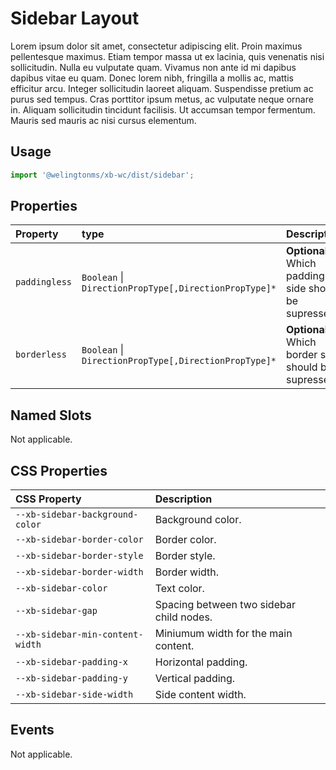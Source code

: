 

# Sidebar Layout

Lorem ipsum dolor sit amet, consectetur adipiscing elit. Proin maximus pellentesque maximus. Etiam tempor massa ut ex lacinia, quis venenatis nisi sollicitudin. Nulla eu vulputate quam. Vivamus non ante id mi dapibus dapibus vitae eu quam. Donec lorem nibh, fringilla a mollis ac, mattis efficitur arcu. Integer sollicitudin laoreet aliquam. Suspendisse pretium ac purus sed tempus. Cras porttitor ipsum metus, ac vulputate neque ornare in. Aliquam sollicitudin tincidunt facilisis. Ut accumsan tempor fermentum. Mauris sed mauris ac nisi cursus elementum.

## Usage

```jsx
import '@welingtonms/xb-wc/dist/sidebar';
```

<Canvas>
	<Story id="foundation-layouts-sidebar--playground" />
</Canvas>

## Properties

| Property      | type                                                      | Description                                           |
| :------------ | :-------------------------------------------------------- | :---------------------------------------------------- |
| `paddingless` | `Boolean` &#124; `DirectionPropType[,DirectionPropType]*` | **Optional**. Which padding side should be supressed. |
| `borderless`  | `Boolean` &#124; `DirectionPropType[,DirectionPropType]*` | **Optional**. Which border side should be supressed.  |

## Named Slots

Not applicable.

## CSS Properties

| CSS Property                     | Description                              |
| :------------------------------- | :--------------------------------------- |
| `--xb-sidebar-background-color`  | Background color.                        |
| `--xb-sidebar-border-color`      | Border color.                            |
| `--xb-sidebar-border-style`      | Border style.                            |
| `--xb-sidebar-border-width`      | Border width.                            |
| `--xb-sidebar-color`             | Text color.                              |
| `--xb-sidebar-gap`               | Spacing between two sidebar child nodes. |
| `--xb-sidebar-min-content-width` | Miniumum width for the main content.     |
| `--xb-sidebar-padding-x`         | Horizontal padding.                      |
| `--xb-sidebar-padding-y`         | Vertical padding.                        |
| `--xb-sidebar-side-width`        | Side content width.                      |

## Events

Not applicable.
